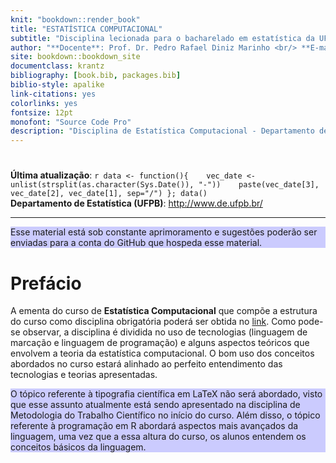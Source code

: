 ```yaml
--- 
knit: "bookdown::render_book"
title: "ESTATÍSTICA COMPUTACIONAL"
subtitle: "Disciplina lecionada para o bacharelado em estatística da UFPB"
author: "**Docente**: Prof. Dr. Pedro Rafael Diniz Marinho <br/> **E-mail**: <pedro.rafael.marinho@gmail.com> / <pedro@de.ufpb.br> <br/> **Perído Letivo**: 2019.1"
site: bookdown::bookdown_site
documentclass: krantz
bibliography: [book.bib, packages.bib]
biblio-style: apalike
link-citations: yes
colorlinks: yes
fontsize: 12pt
monofont: "Source Code Pro"
description: "Disciplina de Estatística Computacional - Departamento de Estatística"
---
```


# {-}

<div class=text-justify>
**Última atualização**: `r data <- function(){
   vec_date <- unlist(strsplit(as.character(Sys.Date()), "-"))
   paste(vec_date[3], vec_date[2], vec_date[1], sep="/")
}; data()` <br/>
**Departamento de Estatística (UFPB)**: <http://www.de.ufpb.br/> 

----

<div style="background-color:rgba(0, 0, 255, 0.2)">
Esse material está sob constante aprimoramento e sugestões poderão ser enviadas para a conta do GitHub que hospeda esse material.
</div>

# Prefácio {-}

<div class=text-justify>
A ementa do curso de **Estatística Computacional** que compõe a estrutura do curso como disciplina obrigatória poderá ser obtida no [link](http://www.de.ufpb.br/graduacao/obrigatorias/EstatisticaComputacional.pdf). Como pode-se observar, a disciplina é dividida no uso de tecnologias (linguagem de marcação e linguagem de programação) e alguns aspectos teóricos que envolvem a teoria da estatística computacional. O bom uso dos conceitos abordados no curso estará alinhado ao perfeito entendimento das tecnologias e teorias apresentadas.
</div>

<div class=text-justify>

<div style="background-color:rgba(0, 0, 255, 0.2)">
O tópico referente à tipografia científica em LaTeX não será abordado, visto que esse assunto atualmente está sendo apresentado na disciplina de Metodologia do Trabalho Científico no início do curso. Além disso, o tópico referente à programação em R abordará aspectos mais avançados da linguagem, uma vez que a essa altura do curso, os alunos entendem os conceitos básicos da linguagem.
